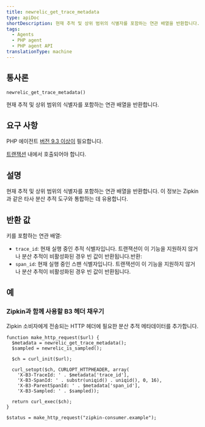 ```yaml
---
title: newrelic_get_trace_metadata
type: apiDoc
shortDescription: 현재 추적 및 상위 범위의 식별자를 포함하는 연관 배열을 반환합니다.
tags:
  - Agents
  - PHP agent
  - PHP agent API
translationType: machine
---
```


## 통사론

```
newrelic_get_trace_metadata()
```

현재 추적 및 상위 범위의 식별자를 포함하는 연관 배열을 반환합니다.

## 요구 사항

PHP 에이전트 [버전 9.3 이상이](/docs/release-notes/agent-release-notes/php-release-notes) 필요합니다.

[트랜잭션](/docs/accounts-partnerships/education/getting-started-new-relic/glossary#transaction) 내에서 호출되어야 합니다.

## 설명

현재 추적 및 상위 범위의 식별자를 포함하는 연관 배열을 반환합니다. 이 정보는 Zipkin과 같은 타사 분산 추적 도구와 통합하는 데 유용합니다.

## 반환 값

키를 포함하는 연관 배열:

* `trace_id`: 현재 실행 중인 추적 식별자입니다. 트랜잭션이 이 기능을 지원하지 않거나 분산 추적이 비활성화된 경우 빈 값이 반환됩니다.반환:
* `span_id`: 현재 실행 중인 스팬 식별자입니다. 트랜잭션이 이 기능을 지원하지 않거나 분산 추적이 비활성화된 경우 빈 값이 반환됩니다.

## 예

### Zipkin과 함께 사용할 B3 헤더 채우기

Zipkin 소비자에게 전송되는 HTTP 헤더에 필요한 분산 추적 메타데이터를 추가합니다.

```
function make_http_request($url) {
  $metadata = newrelic_get_trace_metadata();
  $sampled = newrelic_is_sampled();

  $ch = curl_init($url);

  curl_setopt($ch, CURLOPT_HTTPHEADER, array(
    'X-B3-TraceId: ' . $metadata['trace_id'],
    'X-B3-SpanId: ' . substr(uniqid() . uniqid(), 0, 16),
    'X-B3-ParentSpanId: ' . $metadata['span_id'],
    'X-B3-Sampled: ' . $sampled));

  return curl_exec($ch);
}

$status = make_http_request("zipkin-consumer.example");
```